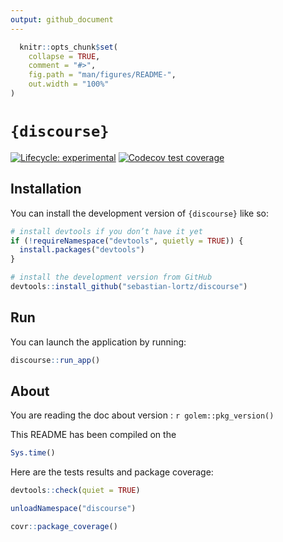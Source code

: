 ```yaml
---
output: github_document
---
```


<!-- README.md is generated from README.Rmd. Please edit that file -->

```r
  knitr::opts_chunk$set(
    collapse = TRUE,
    comment = "#>",
    fig.path = "man/figures/README-",
    out.width = "100%"
)
```

# `{discourse}`

<!-- badges: start -->
[![Lifecycle: experimental](https://img.shields.io/badge/lifecycle-experimental-orange.svg)](https://lifecycle.r-lib.org/articles/stages.html#experimental)
[![Codecov test coverage](https://codecov.io/gh/sebastian-lortz/discourse/graph/badge.svg)](https://app.codecov.io/gh/sebastian-lortz/discourse)
<!-- badges: end -->

## Installation

You can install the development version of `{discourse}` like so:

```r
# install devtools if you don’t have it yet
if (!requireNamespace("devtools", quietly = TRUE)) {
  install.packages("devtools")
}

# install the development version from GitHub
devtools::install_github("sebastian-lortz/discourse")

```

## Run

You can launch the application by running:

```r
discourse::run_app()
```

## About

You are reading the doc about version : `r golem::pkg_version()`

This README has been compiled on the

```r
Sys.time()
```

Here are the tests results and package coverage:

```r
devtools::check(quiet = TRUE)
```

```r
unloadNamespace("discourse")
```

```r
covr::package_coverage()
```
